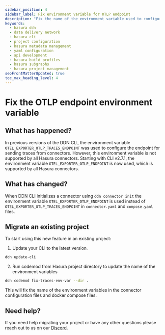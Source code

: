 ```yaml
---
sidebar_position: 4
sidebar_label: Fix environment variable for OTLP endpoint
description: "Fix the name of the environment variable used to configure OTLP endpoint"
keywords:
  - hasura ddn
  - data delivery network
  - hasura cli
  - project configuration
  - hasura metadata management
  - yaml configuration
  - api development
  - hasura build profiles
  - hasura subgraphs
  - hasura project management
seoFrontMatterUpdated: true
toc_max_heading_level: 4
---
```


# Fix the OTLP endpoint environment variable

## What has happened?

In previous versions of the DDN CLI, the environment variable `OTEL_EXPORTER_OTLP_TRACES_ENDPOINT`
was used to configure the endpoint for sending traces from connectors. However, this environment variable
is not supported by all Hasura connectors. Starting with CLI v2.7.1, the environment variable 
`OTEL_EXPORTER_OTLP_ENDPOINT` is now used, which is supported by all Hasura connectors.

## What has changed?

When DDN CLI initializes a connector using `ddn connector init` the environment variable `OTEL_EXPORTER_OTLP_ENDPOINT`
is used instead of `OTEL_EXPORTER_OTLP_TRACES_ENDPOINT` in `connector.yaml` and `compose.yaml` files.

## Migrate an existing project
To start using this new feature in an existing project:

1. Update your CLI to the latest version.
```bash
ddn update-cli
```
2. Run codemod from Hasura project directory to update the name of the environment variables
```bash
ddn codemod fix-traces-env-var --dir .
```

This will fix the name of the environment variables in the connector configuration files and docker compose files.

## Need help?

If you need help migrating your project or have any other questions please reach out to us on our
[Discord](https://hasura.io/discord).
